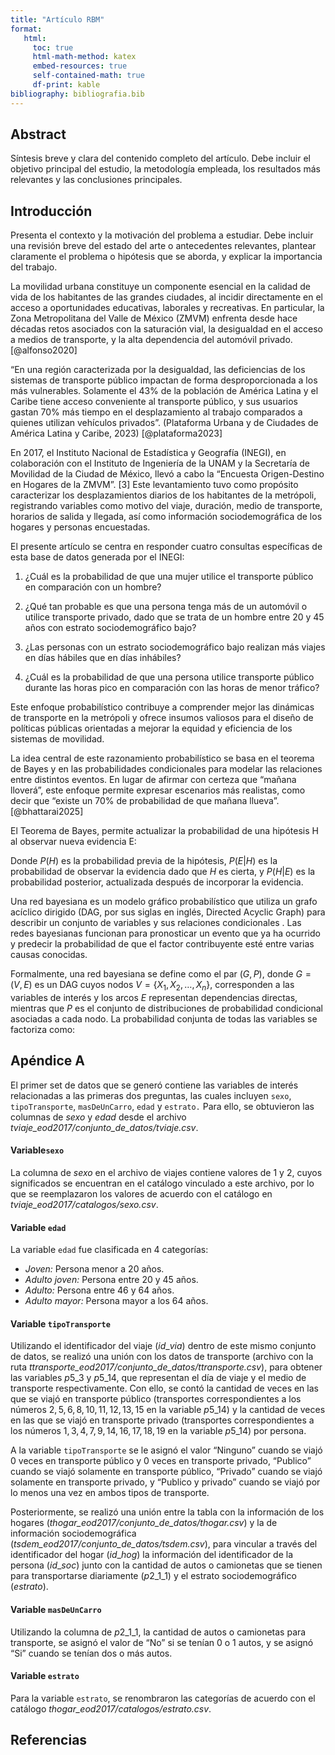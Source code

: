 ```yaml
---
title: "Artículo RBM"
format:
   html:
     toc: true
     html-math-method: katex
     embed-resources: true
     self-contained-math: true
     df-print: kable
bibliography: bibliografia.bib
---
```


## Abstract

Síntesis breve y clara del contenido completo del artículo. Debe incluir el objetivo principal del estudio, la metodología empleada, los resultados más relevantes y las conclusiones principales.

## Introducción

Presenta el contexto y la motivación del problema a estudiar. Debe incluir una revisión breve del estado del arte o antecedentes relevantes, plantear claramente el problema o hipótesis que se aborda, y explicar la importancia del trabajo.

La movilidad urbana constituye un componente esencial en la calidad de vida de los habitantes de las grandes ciudades, al incidir directamente en el acceso a oportunidades educativas, laborales y recreativas. En particular, la Zona Metropolitana del Valle de México (ZMVM) enfrenta desde hace décadas retos asociados con la saturación vial, la desigualdad en el acceso a medios de transporte, y la alta dependencia del automóvil privado. [@alfonso2020]

“En una región caracterizada por la desigualdad, las deficiencias de los sistemas de transporte público impactan de forma desproporcionada a los más vulnerables. Solamente el 43% de la población de América Latina y el Caribe tiene acceso conveniente al transporte público, y sus usuarios gastan 70% más tiempo en el desplazamiento al trabajo comparados a quienes utilizan vehículos privados”. (Plataforma Urbana y de Ciudades de América Latina y Caribe, 2023) [@plataforma2023]

En 2017, el Instituto Nacional de Estadística y Geografía (INEGI), en colaboración con el Instituto de Ingeniería de la UNAM y la Secretaría de Movilidad de la Ciudad de México, llevó a cabo la “Encuesta Origen-Destino en Hogares de la ZMVM”. \[3\] Este levantamiento tuvo como propósito caracterizar los desplazamientos diarios de los habitantes de la metrópoli, registrando variables como motivo del viaje, duración, medio de transporte, horarios de salida y llegada, así como información sociodemográfica de los hogares y personas encuestadas.

El presente artículo se centra en responder cuatro consultas específicas de esta base de datos generada por el INEGI:

1.  ¿Cuál es la probabilidad de que una mujer utilice el transporte público en comparación con un hombre?

2.  ¿Qué tan probable es que una persona tenga más de un automóvil o utilice transporte privado, dado que se trata de un hombre entre 20 y 45 años con estrato sociodemográfico bajo?

3.  ¿Las personas con un estrato sociodemográfico bajo realizan más viajes en días hábiles que en días inhábiles?

4.  ¿Cuál es la probabilidad de que una persona utilice transporte público durante las horas pico en comparación con las horas de menor tráfico?

Este enfoque probabilístico contribuye a comprender mejor las dinámicas de transporte en la metrópoli y ofrece insumos valiosos para el diseño de políticas públicas orientadas a mejorar la equidad y eficiencia de los sistemas de movilidad.

La idea central de este razonamiento probabilístico se basa en el teorema de Bayes y en las probabilidades condicionales para modelar las relaciones entre distintos eventos. En lugar de afirmar con certeza que “mañana lloverá”, este enfoque permite expresar escenarios más realistas, como decir que “existe un 70% de probabilidad de que mañana llueva”. [@bhattarai2025]

El Teorema de Bayes, permite actualizar la probabilidad de una hipótesis H al observar nueva evidencia E:

\begin{equation}
P(H | E) = \frac{P(E | H)P(H)}{P(E)}
\end{equation}

Donde $P(H)$ es la probabilidad previa de la hipótesis, $P(E|H)$ es la probabilidad de observar la evidencia dado que $H$ es cierta, y $P(H|E)$ es la probabilidad posterior, actualizada después de incorporar la evidencia.

Una red bayesiana es un modelo gráfico probabilístico que utiliza un grafo acíclico dirigido (DAG, por sus siglas en inglés, Directed Acyclic Graph) para describir un conjunto de variables y sus relaciones condicionales . Las redes bayesianas funcionan para pronosticar un evento que ya ha ocurrido y predecir la probabilidad de que el factor contribuyente esté entre varias causas conocidas.

Formalmente, una red bayesiana se define como el par $(G,P)$, donde $G=(V,E)$ es un DAG cuyos nodos $V=\{X_1,X_2,…,X_n\}$, corresponden a las variables de interés y los arcos $E$ representan dependencias directas, mientras que $P$ es el conjunto de distribuciones de probabilidad condicional asociadas a cada nodo. La probabilidad conjunta de todas las variables se factoriza como:

\begin{equation}
P(X_1, X_2, \dots, X_n) = \prod_{i=1}^{n} P(X_i | \text{Parents}(X_i))
\end{equation}

## Apéndice A

El primer set de datos que se generó contiene las variables de interés relacionadas a las primeras dos preguntas, las cuales incluyen `sexo`, `tipoTransporte`, `masDeUnCarro`, `edad` y `estrato.` Para ello, se obtuvieron las columnas de $sexo$ y $edad$ desde el archivo *tviaje_eod2017/conjunto_de_datos/tviaje.csv*.

#### Variable`sexo`

La columna de $sexo$ en el archivo de viajes contiene valores de $1$ y $2$, cuyos significados se encuentran en el catálogo vinculado a este archivo, por lo que se reemplazaron los valores de acuerdo con el catálogo en *tviaje_eod2017/catalogos/sexo.csv*.

#### Variable `edad`

La variable `edad` fue clasificada en 4 categorías:

* *Joven:* Persona menor a $20$ años.
* *Adulto joven:* Persona entre $20$ y $45$ años.
* *Adulto:* Persona entre $46$ y $64$ años.
* *Adulto mayor:* Persona mayor a los $64$ años.

#### Variable `tipoTransporte`

Utilizando el identificador del viaje ($id\_via$) dentro de este mismo conjunto de datos, se realizó una unión con los datos de transporte (archivo con la ruta *ttransporte_eod2017/conjunto_de_datos/ttransporte.csv*), para obtener las variables $p5\_3$ y $p5\_14$, que representan el día de viaje y el medio de transporte respectivamente. Con ello, se contó la cantidad de veces en las que se viajó en transporte público (transportes correspondientes a los números $2, 5, 6, 8, 10, 11, 12, 13, 15$ en la variable $p5\_14$) y la cantidad de veces en las que se viajó en transporte privado (transportes correspondientes a los números $1, 3, 4, 7, 9, 14, 16, 17, 18, 19$ en la variable $p5\_14$) por persona.

A la variable `tipoTransporte` se le asignó el valor “Ninguno” cuando se viajó $0$ veces en transporte público y $0$ veces en transporte privado, “Publico” cuando se viajó solamente en transporte público, “Privado” cuando se viajó solamente en transporte privado, y “Publico y privado” cuando se viajó por lo menos una vez en ambos tipos de transporte.

Posteriormente, se realizó una unión entre la tabla con la información de los hogares (*thogar_eod2017/conjunto_de_datos/thogar.csv*) y la de información sociodemográfica (*tsdem_eod2017/conjunto_de_datos/tsdem.csv*), para vincular a través del identificador del hogar ($id\_hog$) la información del identificador de la persona ($id\_soc$) junto con la cantidad de autos o camionetas que se tienen para transportarse diariamente ($p2\_1\_1$) y el estrato sociodemográfico ($estrato$).

#### Variable `masDeUnCarro`

Utilizando la columna de $p2\_1\_1$, la cantidad de autos o camionetas para transporte, se asignó el valor de “No” si se tenían $0$ o $1$ autos, y se asignó “Si” cuando se tenían dos o más autos.

#### Variable `estrato`

Para la variable `estrato`, se renombraron las categorías de acuerdo con el catálogo *thogar_eod2017/catalogos/estrato.csv*.

## Referencias

::: bibliography
:::
